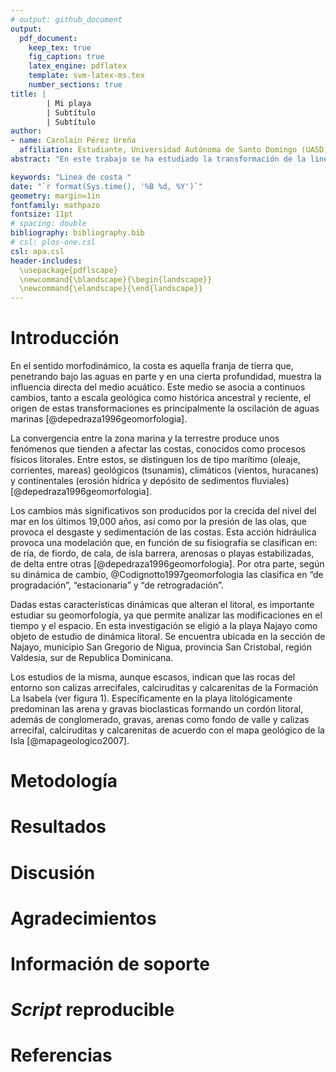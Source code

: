 ```yaml
---
# output: github_document
output: 
  pdf_document:
    keep_tex: true
    fig_caption: true
    latex_engine: pdflatex
    template: svm-latex-ms.tex
    number_sections: true
title: | 
        | Mi playa
        | Subtítulo
        | Subtítulo
author:
- name: Carolain Pérez Ureña
  affiliation: Estudiante, Universidad Autónoma de Santo Domingo (UASD)
abstract: "En este trabajo se ha estudiado la transformación de la linea costera en playa Najayo, San Cristóbal sur de República Dominicana analizando imágenes satelitales de años anteriores y comparándolas con imágenes aéreas actuales. Para ello, se examinaron las fotos de los últimos 30 años  para ver evidencia del cambio en el trazado de la linea. Los fenomenos atmosfericos, crecida del nivel del mar y la actividad humana han sido los factores determinantes en dicho cambio."

keywords: "Linea de costa "
date: "`r format(Sys.time(), '%B %d, %Y')`"
geometry: margin=1in
fontfamily: mathpazo
fontsize: 11pt
# spacing: double
bibliography: bibliography.bib 
# csl: plos-one.csl
csl: apa.csl
header-includes:
  \usepackage{pdflscape}
  \newcommand{\blandscape}{\begin{landscape}}
  \newcommand{\elandscape}{\end{landscape}}
---
```


# Introducción

En el sentido morfodinámico, la costa es aquella franja de tierra que, penetrando bajo las aguas en parte y en una cierta profundidad, muestra la influencia directa del medio acuático. Este medio se asocia a continuos cambios, tanto a escala geológica como histórica ancestral y reciente, el origen de estas transformaciones es principalmente la oscilación de aguas marinas [@depedraza1996geomorfologia].

La convergencia entre la zona marina y la terrestre produce unos fenómenos que tienden a afectar las costas, conocidos como procesos físicos litorales. Entre estos, se distinguen los de tipo marítimo (oleaje, corrientes, mareas) geológicos (tsunamis), climáticos (vientos, huracanes) y continentales (erosión hídrica y depósito de sedimentos fluviales) [@depedraza1996geomorfologia].

Los cambios más significativos son producidos por la crecida del nivel del mar en los últimos 19,000 años, así como por la presión de las olas, que provoca el desgaste y sedimentación de las costas. Esta acción hidráulica provoca una modelación que, en función de su fisiografía se clasifican en: de ría, de fiordo, de cala, de isla barrera, arenosas o playas estabilizadas, de delta entre otras [@depedraza1996geomorfologia]. Por otra parte, según su dinámica de cambio, @Codignotto1997geomorfologia las clasifica en "de progradación", "estacionaria" y "de retrogradación".

Dadas estas características dinámicas que alteran el litoral, es importante estudiar su geomorfología, ya que permite analizar las modificaciones en el tiempo y el espacio. En esta investigación se eligió a la playa Najayo como objeto de estudio de dinámica litoral. Se encuentra ubicada en la sección de Najayo, municipio San Gregorio de Nigua, provincia San Cristobal, región Valdesia, sur de Republica Dominicana.

Los estudios de la misma, aunque escasos, indican que las rocas del entorno son calizas arrecifales, calciruditas y calcarenitas de la Formación La Isabela (ver figura 1). Específicamente en la playa litológicamente predominan las arena y gravas bioclasticas formando un cordón litoral, además de conglomerado, gravas, arenas como fondo de valle y calizas arrecifal, calciruditas y calcarenitas de acuerdo con el mapa geológico de la Isla [@mapageologico2007].


\ldots

# Metodología

\ldots

# Resultados

\ldots

# Discusión

# Agradecimientos

# Información de soporte

\ldots

# *Script* reproducible

\ldots

# Referencias
